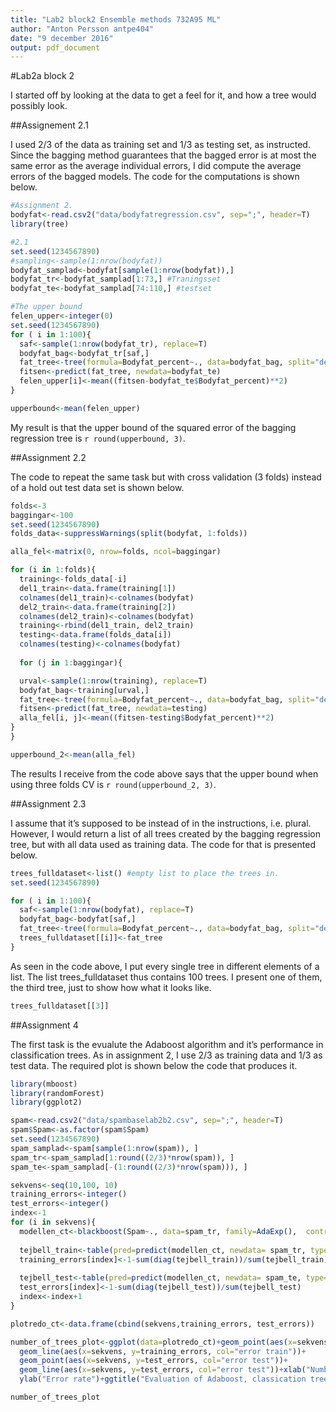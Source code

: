 ```yaml
---
title: "Lab2 block2 Ensemble methods 732A95 ML"
author: "Anton Persson antpe404"
date: "9 december 2016"
output: pdf_document
---
```

#Lab2a block 2

I started off by looking at the data to get a feel for it, and how a tree would possibly look.

##Assignement 2.1

I used 2/3 of the data as training set and 1/3 as testing set, as instructed. Since the bagging method guarantees that the bagged error is at most the same error as the average individual errors, I did compute the average errors of the bagged models. The code for the computations is shown below.

```r
#Assignment 2.
bodyfat<-read.csv2("data/bodyfatregression.csv", sep=";", header=T)
library(tree)

#2.1
set.seed(1234567890)
#sampling<-sample(1:nrow(bodyfat))
bodyfat_samplad<-bodyfat[sample(1:nrow(bodyfat)),]
bodyfat_tr<-bodyfat_samplad[1:73,] #Traningsset
bodyfat_te<-bodyfat_samplad[74:110,] #testset

#The upper bound
felen_upper<-integer(0)
set.seed(1234567890)
for ( i in 1:100){
  saf<-sample(1:nrow(bodyfat_tr), replace=T)
  bodyfat_bag<-bodyfat_tr[saf,]
  fat_tree<-tree(formula=Bodyfat_percent~., data=bodyfat_bag, split="deviance")
  fitsen<-predict(fat_tree, newdata=bodyfat_te)
  felen_upper[i]<-mean((fitsen-bodyfat_te$Bodyfat_percent)**2)
}

upperbound<-mean(felen_upper)

```

My result is that the upper bound of the squared error of the bagging regression tree is `r round(upperbound, 3)`.

\newpage

##Assignment 2.2

The code to repeat the same task but with cross validation (3 folds) instead of a hold out test data set is shown below.

```r
folds<-3
baggingar<-100
set.seed(1234567890)
folds_data<-suppressWarnings(split(bodyfat, 1:folds)) 

alla_fel<-matrix(0, nrow=folds, ncol=baggingar)

for (i in 1:folds){
  training<-folds_data[-i]
  del1_train<-data.frame(training[1])
  colnames(del1_train)<-colnames(bodyfat)
  del2_train<-data.frame(training[2])
  colnames(del2_train)<-colnames(bodyfat)
  training<-rbind(del1_train, del2_train)
  testing<-data.frame(folds_data[i])
  colnames(testing)<-colnames(bodyfat)
  
  for (j in 1:baggingar){

  urval<-sample(1:nrow(training), replace=T)
  bodyfat_bag<-training[urval,]
  fat_tree<-tree(formula=Bodyfat_percent~., data=bodyfat_bag, split="deviance")
  fitsen<-predict(fat_tree, newdata=testing)
  alla_fel[i, j]<-mean((fitsen-testing$Bodyfat_percent)**2)
}
}

upperbound_2<-mean(alla_fel)

```

The results I receive from the code above says that the upper bound when using three folds CV is `r round(upperbound_2, 3)`.

\newpage

##Assignment 2.3

I assume that it's supposed to be \textit{trees} instead of \textit{tree} in the instructions, i.e. plural. However, I would return a list of all trees created by the bagging regression tree, but with all data used as training data. The code for that is presented below.

```r
trees_fulldataset<-list() #empty list to place the trees in.
set.seed(1234567890)

for ( i in 1:100){
  saf<-sample(1:nrow(bodyfat), replace=T)
  bodyfat_bag<-bodyfat[saf,]
  fat_tree<-tree(formula=Bodyfat_percent~., data=bodyfat_bag, split="deviance")
  trees_fulldataset[[i]]<-fat_tree
}

```

As seen in the code above, I put every single tree in different elements of a list.
The list trees_fulldataset thus contains 100 trees. 
I present one of them, the third tree, just to show how what it looks like.

```r
trees_fulldataset[[3]]

```


##Assignment 4

The first task is the evualute the Adaboost algorithm and it's performance in classification trees. As in assignment 2, I use 2/3 as training data and 1/3 as test data. The required plot is shown below the code that produces it.

```r

library(mboost)
library(randomForest)
library(ggplot2)

spam<-read.csv2("data/spambaselab2b2.csv", sep=";", header=T)
spam$Spam<-as.factor(spam$Spam)
set.seed(1234567890)
spam_samplad<-spam[sample(1:nrow(spam)), ]
spam_tr<-spam_samplad[1:round((2/3)*nrow(spam)), ]
spam_te<-spam_samplad[-(1:round((2/3)*nrow(spam))), ]

sekvens<-seq(10,100, 10)
training_errors<-integer()
test_errors<-integer()
index<-1
for (i in sekvens){
  modellen_ct<-blackboost(Spam~., data=spam_tr, family=AdaExp(),  control=boost_control(mstop=i))
  
  tejbell_train<-table(pred=predict(modellen_ct, newdata= spam_tr, type="class"), truth=spam_tr$Spam)
  training_errors[index]<-1-sum(diag(tejbell_train))/sum(tejbell_train)
  
  tejbell_test<-table(pred=predict(modellen_ct, newdata= spam_te, type="class"), truth=spam_te$Spam)
  test_errors[index]<-1-sum(diag(tejbell_test))/sum(tejbell_test)
  index<-index+1
}

plotredo_ct<-data.frame(cbind(sekvens,training_errors, test_errors))

number_of_trees_plot<-ggplot(data=plotredo_ct)+geom_point(aes(x=sekvens, y=training_errors, col="error train"))+
  geom_line(aes(x=sekvens, y=training_errors, col="error train"))+
  geom_point(aes(x=sekvens, y=test_errors, col="error test"))+
  geom_line(aes(x=sekvens, y=test_errors, col="error test"))+xlab("Number of trees")+
  ylab("Error rate")+ggtitle("Evaluation of Adaboost, classication tree")

number_of_trees_plot

```



